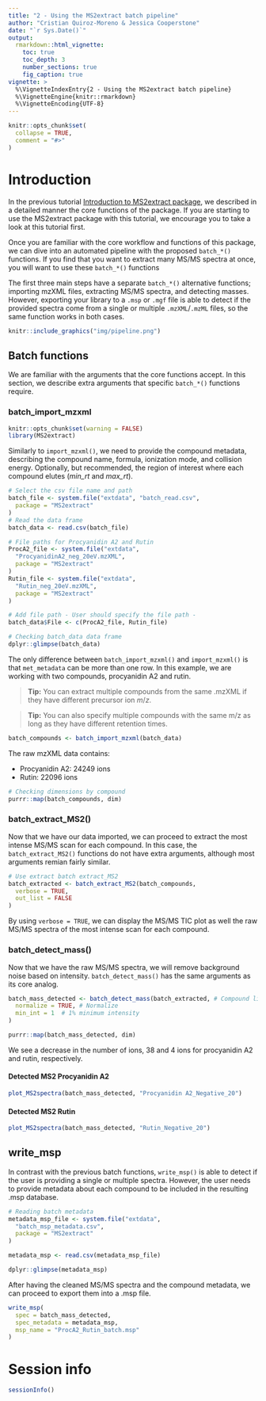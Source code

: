 ```yaml
---
title: "2 - Using the MS2extract batch pipeline"
author: "Cristian Quiroz-Moreno & Jessica Cooperstone"
date: "`r Sys.Date()`"
output: 
  rmarkdown::html_vignette:
    toc: true
    toc_depth: 3
    number_sections: true
    fig_caption: true    
vignette: >
  %\VignetteIndexEntry{2 - Using the MS2extract batch pipeline}
  %\VignetteEngine{knitr::rmarkdown}
  %\VignetteEncoding{UTF-8}
---
```


```r
knitr::opts_chunk$set(
  collapse = TRUE,
  comment = "#>"
)
```


# Introduction

In the previous tutorial 
[Introduction to MS2extract package](https://cooperstonelab.github.io/MS2extract/articles/introduction.html),
we described in a detailed manner the core functions of the package. If you are starting
to use the MS2extract package with this tutorial, we encourage you to take 
a look at this tutorial first.

Once you are familiar with the core workflow and functions of this
package, we can dive into an automated pipeline with the proposed
`batch_*()` functions. If you find that you want to extract many MS/MS spectra 
at once, you will want to use these `batch_*()` functions

The first three main steps have a separate `batch_*()` alternative functions;
importing mzXML files, extracting MS/MS spectra,
and detecting masses. However, exporting your library to a `.msp` or `.mgf`
file is able to detect if the provided spectra come from a 
single or multiple `.mzXML`/`.mzML` files,
so the same function works in both cases.

```r
knitr::include_graphics("img/pipeline.png")
```

## Batch functions

We are familiar with the arguments that the core functions accept. In this
section, we describe extra arguments that specific `batch_*()` functions require.

### batch_import_mzxml


```r
knitr::opts_chunk$set(warning = FALSE)
library(MS2extract)
```

Similarly to `import_mzxml()`, we need to provide the compound metadata, describing
the compound name, formula, ionization mode, and collision energy. 
Optionally, but recommended, the region of interest where each compound
elutes (*min_rt* and *max_rt*).



```r
# Select the csv file name and path
batch_file <- system.file("extdata", "batch_read.csv",
  package = "MS2extract"
)
# Read the data frame
batch_data <- read.csv(batch_file)

# File paths for Procyanidin A2 and Rutin
ProcA2_file <- system.file("extdata",
  "ProcyanidinA2_neg_20eV.mzXML",
  package = "MS2extract"
)
Rutin_file <- system.file("extdata",
  "Rutin_neg_20eV.mzXML",
  package = "MS2extract"
)

# Add file path - User should specify the file path -
batch_data$File <- c(ProcA2_file, Rutin_file)

# Checking batch_data data frame
dplyr::glimpse(batch_data)
```

The only difference between `batch_import_mzxml()` and  `import_mzxml()` 
is that  `met_metadata` can be more than one row. In this example, 
we are working with two compounds, procyanidin A2 and rutin.


> **Tip:** You can extract multiple compounds from the same .mzXML if they have different precursor ion *m*/*z*.

> **Tip:** You can also specify multiple compounds with the same m/z as long as they have different retention times.

```r
batch_compounds <- batch_import_mzxml(batch_data)
```

The raw mzXML data contains:

* Procyanidin A2: 24249 ions
* Rutin: 22096 ions

```r
# Checking dimensions by compound
purrr::map(batch_compounds, dim)
```

### batch_extract_MS2()

Now that we have our data imported, we can proceed to extract the most
intense MS/MS scan for each compound. In this case, the `batch_extract_MS2()`
functions do not have extra arguments, although most arguments remian
fairly similar.


```r
# Use extract batch extract_MS2
batch_extracted <- batch_extract_MS2(batch_compounds,
  verbose = TRUE,
  out_list = FALSE
)
```

By using `verbose = TRUE`, we can display the MS/MS TIC plot as well the raw
MS/MS spectra of the most intense scan for each compound.

### batch_detect_mass()

Now that we have the raw MS/MS spectra, we will remove background 
noise based on intensity. `batch_detect_mass()` has the same arguments
as its core analog.


```r
batch_mass_detected <- batch_detect_mass(batch_extracted, # Compound list
  normalize = TRUE, # Normalize 
  min_int = 1  # 1% minimum intensity
)

purrr::map(batch_mass_detected, dim)
```


We see a decrease in the number of ions, 38 and 4 ions for procyanidin A2 and rutin,
respectively.


#### Detected MS2 Procyanidin A2

```r
plot_MS2spectra(batch_mass_detected, "Procyanidin A2_Negative_20")
```


#### Detected MS2 Rutin

```r
plot_MS2spectra(batch_mass_detected, "Rutin_Negative_20")
```


## write_msp

In contrast with the previous batch functions, `write_msp()` is able to detect
if the user is providing a single or multiple spectra. However, the
user needs to provide metadata about each compound to be included in the 
resulting .msp database.

```r
# Reading batch metadata
metadata_msp_file <- system.file("extdata",
  "batch_msp_metadata.csv",
  package = "MS2extract"
)

metadata_msp <- read.csv(metadata_msp_file)

dplyr::glimpse(metadata_msp)
```

After having the cleaned MS/MS spectra and the compound metadata, we can proceed
to export them into a .msp file.

```r
write_msp(
  spec = batch_mass_detected,
  spec_metadata = metadata_msp,
  msp_name = "ProcA2_Rutin_batch.msp"
)
```



# Session info

```r
sessionInfo()
```



